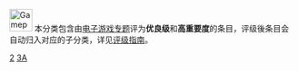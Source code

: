 {{empty category}}

[[Image:Gamepad.svg|40px]] 本分类包含由[[Wikipedia:电子游戏专题|电子游戏专题]]评为<span style="background-color: {{class/colour|GA}};">'''优良级'''</span>和<span style="background-color: {{importance/colour|High}};">'''高重要度'''</span>的条目，评级後条目会自动归入对应的子分类，详见[[Wikipedia:电子游戏专题/评级|评级指南]]。

[[Category:优良级电子游戏条目|2]]
[[Category:高重要度电子游戏条目|3A]]